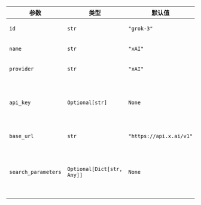 | 参数                | 类型                              | 默认值                    | 描述                                                                                                                                                             |
| ------------------- | --------------------------------- | -------------------------- | ---------------------------------------------------------------------------------------------------------------------------------------------------------------- |
| `id`                | `str`                             | `"grok-3"`                 | 用于生成响应的特定模型 ID。                                                                                                                                    |
| `name`              | `str`                             | `"xAI"`                    | xAI Agent 的名称标识符。                                                                                                                                       |
| `provider`          | `str`                             | `"xAI"`                    | 模型的提供者，结合了 "xAI" 和模型 ID。                                                                                                                         |
| `api_key`           | `Optional[str]`                   | `None`                     | 用于向 xAI 服务进行身份验证请求的 API 密钥。从环境变量 `XAI_API_KEY` 中检索。                                                                                   |
| `base_url`          | `str`                             | `"https://api.x.ai/v1"`    | 向 xAI 服务发出 API 请求的基础 URL。                                                                                                                             |
| `search_parameters` | `Optional[Dict[str, Any]]`        | `None`                     | 用于启用实时搜索功能的参数。支持 [`mode`](#search_parameters), [`max_search_results`](#search_parameters), and [`return_citations`](#search_parameters)。 |